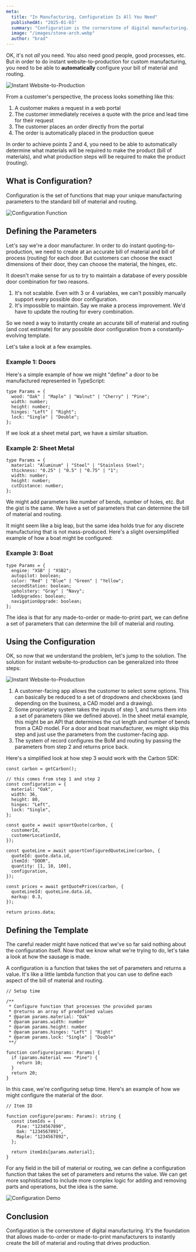 ```yaml
---
meta:
  title: "In Manufacturing, Configuration Is All You Need"
  publishedAt: "2025-01-03"
  summary: "Configuration is the cornerstone of digital manufacturing. It's the foundation that enables manufacturers to create custom products and services that meet the unique needs of their customers."
  image: "/images/stone-arch.webp"
  author: "brad"
---
```


OK, it's not _all_ you need. You also need good people, good processes, etc. But in order to do instant website-to-production for custom manufacturing, you need to be able to **automatically** configure your bill of material and routing.

![Instant Website-to-Production](/images/instant-quoting-flow-1.webp)

From a customer's perspective, the process looks something like this:

1. A customer makes a request in a web portal
2. The customer immediately receives a quote with the price and lead time for their request
3. The customer places an order directly from the portal
4. The order is automatically placed in the production queue

In order to achieve points 2 and 4, you need to be able to automatically determine what materials will be required to make the product (bill of materials), and what production steps will be required to make the product (routing).

## What is Configuration?

Configuration is the set of functions that map your unique manufacturing parameters to the standard bill of material and routing.

![Configuration Function](/images/configuration-function.webp)

## Defining the Parameters

Let's say we're a door manufacturer. In order to do instant quoting-to-production, we need to create at an accurate bill of material and bill of process (routing) for each door. But customers can choose the exact dimensions of their door, they can choose the material, the hinges, etc.

It doesn't make sense for us to try to maintain a database of every possible door combination for two reasons.

1. It's not scalable. Even with 3 or 4 variables, we can't possibly manually support every possible door configuration.
2. It's impossible to maintain. Say we make a process improvement. We'd have to update the routing for every combination.

So we need a way to instantly create an accurate bill of material and routing (and cost estimate) for any possible door configuration from a constantly-evolving template.

Let's take a look at a few examples.

### Example 1: Doors

Here's a simple example of how we might "define" a door to be manufactured represented in TypeScript:

```tsx
type Params = {
  wood: "Oak" | "Maple" | "Walnut" | "Cherry" | "Pine";
  width: number;
  height: number;
  hinges: "Left" | "Right";
  lock: "Single" | "Double";
};
```

If we look at a sheet metal part, we have a similar situation.

### Example 2: Sheet Metal

```tsx
type Params = {
  material: "Aluminum" | "Steel" | "Stainless Steel";
  thickness: "0.25" | "0.5" | "0.75" | "1";
  width: number;
  height: number;
  cutDistance: number;
};
```

We might add parameters like number of bends, number of holes, etc. But the gist is the same. We have a set of parameters that can determine the bill of material and routing.

It might seem like a big leap, but the same idea holds true for any discrete manufacturing that is not mass-produced. Here's a slight oversimplified example of how a boat might be configured:

### Example 3: Boat

```tsx
type Params = {
  engine: "XSB" | "XSB2";
  autopilot: boolean;
  color: "Red" | "Blue" | "Green" | "Yellow";
  secondStation: boolean;
  upholstery: "Gray" | "Navy";
  ledUpgrades: boolean;
  navigationUpgrade: boolean;
};
```

The idea is that for any made-to-order or made-to-print part, we can define a set of parameters that can determine the bill of material and routing.

## Using the Configuration

OK, so now that we understand the problem, let's jump to the solution. The solution for instant website-to-production can be generalized into three steps:

![Instant Website-to-Production](/images/instant-quoting-flow-2.webp)

1. A customer-facing app allows the customer to select some options. This can basically be reduced to a set of dropdowns and checkboxes (and depending on the business, a CAD model and a drawing).
2. Some proprietary system takes the inputs of step 1, and turns them into a set of parameters (like we defined above). In the sheet metal example, this might be an API that determines the cut length and number of bends from a CAD model. For a door and boat manufacturer, we might skip this step and just use the parameters from the customer-facing app.
3. The system of record configures the BoM and routing by passing the parameters from step 2 and returns price back.

Here's a simplified look at how step 3 would work with the Carbon SDK:

```tsx
const carbon = getCarbon();

// this comes from step 1 and step 2
const configuration = {
  material: "Oak",
  width: 36,
  height: 80,
  hinges: "Left",
  lock: "Single",
};

const quote = await upsertQuote(carbon, {
  customerId,
  customerLocationId,
});

const quoteLine = await upsertConfiguredQuoteLine(carbon, {
  quoteId: quote.data.id,
  itemId: "DOOR",
  quantity: [1, 10, 100],
  configuration,
});

const prices = await getQuotePrices(carbon, {
  quoteLineId: quoteLine.data.id,
  markup: 0.3,
});

return prices.data;
```

## Defining the Template

The careful reader might have noticed that we've so far said nothing about the configuration itself. Now that we know what we're trying to do, let's take a look at how the sausage is made.

A configuration is a function that takes the set of parameters and returns a value. It's like a little lambda function that you can use to define each aspect of the bill of material and routing.

```tsx
// Setup time

/**
 * Configure function that processes the provided params
 * @returns an array of predefined values
 * @param params.material: "Oak"
 * @param params.width: number
 * @param params.height: number
 * @param params.hinges: "Left" | "Right"
 * @param params.lock: "Single" | "Double"
 **/

function configure(params: Params) {
  if (params.material === "Pine") {
    return 10;
  }
  return 20;
}
```

In this case, we're configuring setup time. Here's an example of how we might configure the material of the door.

```tsx
// Item ID

function configure(params: Params): string {
  const itemIds = {
    Pine: "1234567890",
    Oak: "1234567891",
    Maple: "1234567892",
  };

  return itemIds[params.material];
}
```

For any field in the bill of material or routing, we can define a configuration function that takes the set of parameters and returns the value. We can get more sophisticated to include more complex logic for adding and removing parts and operations, but the idea is the same.

![Configuration Demo](/images/configurator-demo.gif)

## Conclusion

Configuration is the cornerstone of digital manufacturing. It's the foundation that allows made-to-order or made-to-print manufacturers to instantly create the bill of material and routing that drives production.
